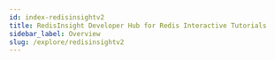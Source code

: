 ```yaml
---
id: index-redisinsightv2
title: RedisInsight Developer Hub for Redis Interactive Tutorials
sidebar_label: Overview
slug: /explore/redisinsightv2
---
```






<div class="row">

 <div class="col">
     <RedisCard
        title="New to RedisInsight"
        imgPath="redisinsight.png"
        description="Getting started with RedisInsight v2.0"
        preview="redisinsight.png"
        page="/explore/redisinsightv2/getting-started"
        />
  </div>

   <div class="col">
     <RedisCard
        title="How to run RedisInsight on Windows"
        description="Getting started with RedisInsight on Windows Platform"
        page="/explore/redisinsightv2/windows"
        />
  </div>


 <div class="col">
     <RedisCard
        title="RedisInsight Browser Visualization Tutorial"
        imgPath="redisinsight.png"
        description="Visualize Redis database keys using the RedisInsight Browser Tool"
        preview="redisinsight.png"
        page="/explore/redisinsightv2/browser"
        />
 </div>
</div>
 
<div class="row">


 <div class="col">
     <RedisCard
        title="How To Use The RedisInsight Profiler Tool"
        description="Analyze Your Redis Commands Using The Monitor Command"
        page="/explore/redisinsightv2/profiler"
        />
 </div>


  <div class="col">
     <RedisCard
        title="How To Use The RediSearch Plugin in RedisInsight v2.0"
        description="Perform Database Search and Analytics using the RediSearch Plugin in RedisInsight v2.0"
        page="/explore/redisinsightv2/redisearch"
        />
 </div>
 
</div>




